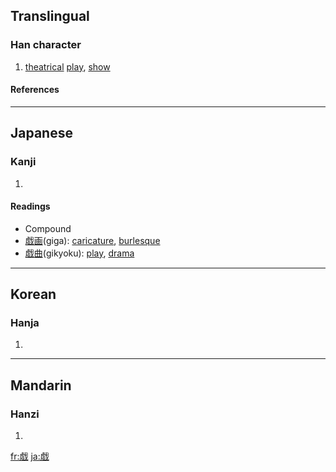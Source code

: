 {{see|戱|戲}}

==Translingual==
===Han character===
{{Han char|rn=62|rad=戈|as=11|sn=15|four=|canj=[[卜]][[金]][[戈]] (YCI)}}
# [[theatrical]] [[play]], [[show]]
====References====
{{Han ref|kx=0414.091|dkj=11665|dj=0758.020|hdz=21411.100|uh=622F|ud=25135}}
----
==Japanese==
===Kanji===
{{ja-kanji|grade=c|rs=戈11}}
# {{defn|Japanese}} 
====Readings====
{{ja-readings|on=[[ぎ]] (gi), [[き]] (ki)|kun=[[たわむれる]] (tawamureru), [[たわむれ]] (tawamure)}}

* Compound
* [[戯画]](giga): [[caricature]], [[burlesque]]
* [[戯曲]](gikyoku): [[play]], [[drama]]
----
==Korean==
===Hanja===
{{ko-hanja|hangeul=[[희]], [[휘]]|eumhun=|rv=hui, hwi|mr=hŭi, hwi|y=huy, hwi}}
# {{defn|Korean}}
----
==Mandarin==
===Hanzi===
{{cmn-hanzi|tra=[[戱]], [[戲]]|pin=[[xì]] ([[xi4]])|wg=hsi<sup>4</sup>}}
# {{defn|Mandarin}}

[[fr:戯]]
[[ja:戯]]
